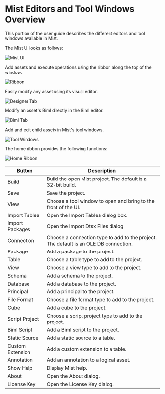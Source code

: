 # Mist Editors and Tool Windows Overview

This portion of the user guide describes the different editors and tool windows available in Mist.

The Mist UI looks as follows:

![Mist UI](/img/bimlstudio/Home1.png)

Add assets and execute operations using the ribbon along the top of the window.

![Ribbon](/img/bimlstudio/Home2.png)

Easily modify any asset using its visual editor.

![Designer Tab](/img/bimlstudio/Home3.png)

Modify an asset's Biml directly in the Biml editor.

![Biml Tab](/img/bimlstudio/Home4.png)

Add and edit child assets in Mist's tool windows.

![Tool Windows](/img/bimlstudio/Home5.png)

The home ribbon provides the following functions:

![Home Ribbon](/img/bimlstudio/Home10.png)

Button | Description
--- | ---
Build | Build the open Mist project. The default is a 32-bit build.
Save | Save the project.
View | Choose a tool window to open and bring to the front of the UI.
Import Tables | Open the Import Tables dialog box.
Import Packages | Open the Import Dtsx Files dialog
Connection | Choose a connection type to add to the project. The default is an OLE DB connection.
Package | Add a package to the project.
Table | Choose a table type to add to the project.
View | Choose a view type to add to the project.
Schema | Add a schema to the project.
Database | Add a database to the project.
Principal | Add a principal to the project.
File Format | Choose a file format type to add to the project.
Cube | Add a cube to the project.
Script Project | Choose a script project type to add to the project.
Biml Script | Add a Biml script to the project.
Static Source | Add a static source to a table.
Custom Extension | Add a custom extension to a table.
Annotation | Add an annotation to a logical asset.
Show Help | Display Mist help.
About | Open the About dialog.
License Key | Open the License Key dialog.